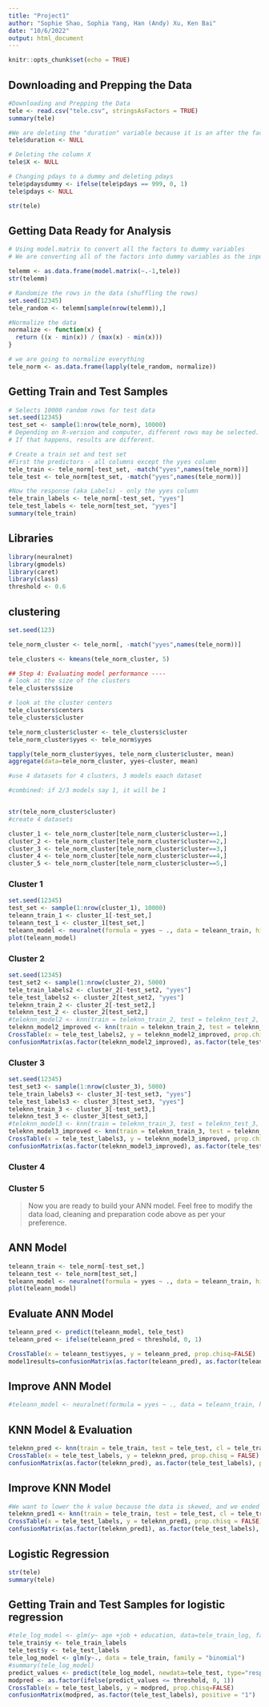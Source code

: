```yaml
---
title: "Project1"
author: "Sophie Shao, Sophia Yang, Han (Andy) Xu, Ken Bai"
date: "10/6/2022"
output: html_document
---
```


```r
knitr::opts_chunk$set(echo = TRUE)
```

## Downloading and Prepping the Data

```r
#Downloading and Prepping the Data
tele <- read.csv("tele.csv", stringsAsFactors = TRUE)
summary(tele)

#We are deleting the "duration" variable because it is an after the fact measurement. We only should be using variables that we know before the call
tele$duration <- NULL

# Deleting the column X
tele$X <- NULL

# Changing pdays to a dummy and deleting pdays
tele$pdaysdummy <- ifelse(tele$pdays == 999, 0, 1)
tele$pdays <- NULL

str(tele)
```

## Getting Data Ready for Analysis


```r
# Using model.matrix to convert all the factors to dummy variables
# We are converting all of the factors into dummy variables as the input into knn has to be numeric

telemm <- as.data.frame(model.matrix(~.-1,tele))
str(telemm)

# Randomize the rows in the data (shuffling the rows)
set.seed(12345)
tele_random <- telemm[sample(nrow(telemm)),]

#Normalize the data
normalize <- function(x) {
  return ((x - min(x)) / (max(x) - min(x)))
}

# we are going to normalize everything 
tele_norm <- as.data.frame(lapply(tele_random, normalize))
```


## Getting Train and Test Samples

```r
# Selects 10000 random rows for test data
set.seed(12345)
test_set <- sample(1:nrow(tele_norm), 10000)
# Depending on R-version and computer, different rows may be selected. 
# If that happens, results are different. 

# Create a train set and test set
#First the predictors - all columns except the yyes column
tele_train <- tele_norm[-test_set, -match("yyes",names(tele_norm))]
tele_test <- tele_norm[test_set, -match("yyes",names(tele_norm))]

#Now the response (aka Labels) - only the yyes column
tele_train_labels <- tele_norm[-test_set, "yyes"]
tele_test_labels <- tele_norm[test_set, "yyes"]
summary(tele_train)
```

## Libraries
```r
library(neuralnet)
library(gmodels)
library(caret)
library(class)
threshold <- 0.6
```

## clustering

```r

set.seed(123)

tele_norm_cluster <- tele_norm[, -match("yyes",names(tele_norm))]

tele_clusters <- kmeans(tele_norm_cluster, 5)

## Step 4: Evaluating model performance ----
# look at the size of the clusters
tele_clusters$size

# look at the cluster centers
tele_clusters$centers
tele_clusters$cluster

tele_norm_cluster$cluster <- tele_clusters$cluster
tele_norm_cluster$yyes <- tele_norm$yyes

tapply(tele_norm_cluster$yyes, tele_norm_cluster$cluster, mean)
aggregate(data=tele_norm_cluster, yyes~cluster, mean)

#use 4 datasets for 4 clusters, 3 models eaach dataset

#combined: if 2/3 models say 1, it will be 1


str(tele_norm_cluster$cluster)
#create 4 datasets

cluster_1 <- tele_norm_cluster[tele_norm_cluster$cluster==1,]
cluster_2 <- tele_norm_cluster[tele_norm_cluster$cluster==2,]
cluster_3 <- tele_norm_cluster[tele_norm_cluster$cluster==3,]
cluster_4 <- tele_norm_cluster[tele_norm_cluster$cluster==4,]
cluster_5 <- tele_norm_cluster[tele_norm_cluster$cluster==5,]
```


### Cluster 1

```r
set.seed(12345)
test_set <- sample(1:nrow(cluster_1), 10000) 
teleann_train_1 <- cluster_1[-test_set,]
teleann_test_1 <- cluster_1[test_set,]
teleann_model <- neuralnet(formula = yyes ~ ., data = teleann_train, hidden=c(5,3))
plot(teleann_model)

```

### Cluster 2

```r
set.seed(12345)
test_set2 <- sample(1:nrow(cluster_2), 5000)
tele_train_labels2 <- cluster_2[-test_set2, "yyes"]
tele_test_labels2 <- cluster_2[test_set2, "yyes"]
teleknn_train_2 <- cluster_2[-test_set2,]
teleknn_test_2 <- cluster_2[test_set2,]
#teleknn_model2 <- knn(train = teleknn_train_2, test = teleknn_test_2, cl = tele_train_labels2, k = sqrt(nrow(teleknn_train_2)))
teleknn_model2_improved <- knn(train = teleknn_train_2, test = teleknn_test_2, cl = tele_train_labels2, k = 5)
CrossTable(x = tele_test_labels2, y = teleknn_model2_improved, prop.chisq = FALSE)
confusionMatrix(as.factor(teleknn_model2_improved), as.factor(tele_test_labels2), positive = "1")
```

### Cluster 3
```r
set.seed(12345)
test_set3 <- sample(1:nrow(cluster_3), 5000)
tele_train_labels3 <- cluster_3[-test_set3, "yyes"]
tele_test_labels3 <- cluster_3[test_set3, "yyes"]
teleknn_train_3 <- cluster_3[-test_set3,]
teleknn_test_3 <- cluster_3[test_set3,]
#teleknn_model3 <- knn(train = teleknn_train_3, test = teleknn_test_3, cl = tele_train_labels3, k = sqrt(nrow(teleknn_train_3)))
teleknn_model3_improved <- knn(train = teleknn_train_3, test = teleknn_test_3, cl = tele_train_labels3, k = 5)
CrossTable(x = tele_test_labels3, y = teleknn_model3_improved, prop.chisq = FALSE)
confusionMatrix(as.factor(teleknn_model3_improved), as.factor(tele_test_labels3), positive = "1")
```

### Cluster 4

### Cluster 5


> Now you are ready to build your ANN model. Feel free to modify the data load, cleaning and preparation code above as per your preference.

## ANN Model
```r
teleann_train <- tele_norm[-test_set,]
teleann_test <- tele_norm[test_set,]
teleann_model <- neuralnet(formula = yyes ~ ., data = teleann_train, hidden=c(5,3))
plot(teleann_model)
```

## Evaluate ANN Model
```r
teleann_pred <- predict(teleann_model, tele_test)
teleann_pred <- ifelse(teleann_pred < threshold, 0, 1)

CrossTable(x = teleann_test$yyes, y = teleann_pred, prop.chisq=FALSE)
model1results=confusionMatrix(as.factor(teleann_pred), as.factor(teleann_test$yyes), positive = "1")
```

## Improve ANN Model
```r
#teleann_model <- neuralnet(formula = yyes ~ ., data = teleann_train, hidden = 5)
```

## KNN Model & Evaluation
```r
teleknn_pred <- knn(train = tele_train, test = tele_test, cl = tele_train_labels, k = sqrt(nrow(tele_train)))
CrossTable(x = tele_test_labels, y = teleknn_pred, prop.chisq = FALSE)
confusionMatrix(as.factor(teleknn_pred), as.factor(tele_test_labels), positive = "1")
```

## Improve KNN Model
```r
#We want to lower the k value because the data is skewed, and we ended up with k = 70 since it yields the best performing model
teleknn_pred1 <- knn(train = tele_train, test = tele_test, cl = tele_train_labels, k = 70)
CrossTable(x = tele_test_labels, y = teleknn_pred1, prop.chisq = FALSE)
confusionMatrix(as.factor(teleknn_pred1), as.factor(tele_test_labels), positive = "1")
```

## Logistic Regression
```r
str(tele)
summary(tele)
```

## Getting Train and Test Samples for logistic regression
```r
#tele_log_model <- glm(y~ age +job + education, data=tele_train_log, family="binomial")
tele_train$y <- tele_train_labels
tele_test$y <- tele_test_labels
tele_log_model <- glm(y~., data = tele_train, family = "binomial")
#summary(tele_log_model)
predict_values <- predict(tele_log_model, newdata=tele_test, type="response")
modpred <- as.factor(ifelse(predict_values <= threshold, 0, 1))
CrossTable(x = tele_test_labels, y = modpred, prop.chisq=FALSE)
confusionMatrix(modpred, as.factor(tele_test_labels), positive = "1")
```
